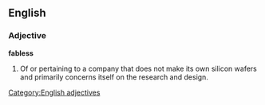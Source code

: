 ==English==

===Adjective===
'''fabless'''

# Of or pertaining to a company that does not make its own silicon wafers and primarily concerns itself on the research and design.
#:''{{{2|The fabless semiconductor company recently finished designing its new line of microchips.}}}''

[[Category:English adjectives]]